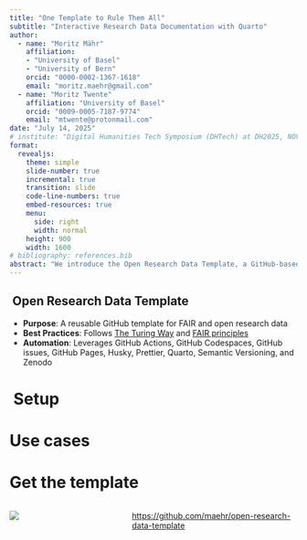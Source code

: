 ```yaml
---
title: "One Template to Rule Them All"
subtitle: "Interactive Research Data Documentation with Quarto"
author:
  - name: "Moritz Mähr"
    affiliation:
    - "University of Basel"
    - "University of Bern"
    orcid: "0000-0002-1367-1618"
    email: "moritz.maehr@gmail.com"
  - name: "Moritz Twente"
    affiliation: "University of Basel"
    orcid: "0009-0005-7187-9774"
    email: "mtwente@protonmail.com"
date: "July 14, 2025"
# institute: "Digital Humanities Tech Symposium (DHTech) at DH2025, NOVA University Lisbon"
format:
  revealjs:
    theme: simple
    slide-number: true
    incremental: true
    transition: slide
    code-line-numbers: true
    embed-resources: true
    menu:
      side: right
      width: normal
    height: 900
    width: 1600
# bibliography: references.bib
abstract: "We introduce the Open Research Data Template, a GitHub-based framework designed to streamline the publication and reuse of open research data through executable, interactive documentation using Quarto. By integrating narrative, metadata, and multi-programming-language code (Python, R, Julia, ObservableJS) into cohesive websites, the template lowers barriers to meaningful reuse and sustainable archiving of research workflows. We will demonstrate the template's structure, automation pipeline, and real-world applications through projects such as DigiHistCH24, Stadt.Geschichte.Basel, DHBern, and Decoding Inequality 2025."
---
```


##  Open Research Data Template

-   **Purpose**: A reusable GitHub template for FAIR and open research data
-   **Best Practices**: Follows [The Turing Way](https://the-turing-way.netlify.app/) and [FAIR principles](https://www.go-fair.org/fair-principles/)
-   **Automation**: Leverages GitHub Actions, GitHub Codespaces, GitHub issues, GitHub Pages, Husky, Prettier, Quarto, Semantic Versioning, and Zenodo

#  Setup

#  {data-background-image="./images/open_research_data_template.png"}

#  {data-background-image="./images/open_research_data_template_new_repo.png"}

#  {data-background-image="./images/open_research_data_template_codespace.png"}

#  {data-background-image="./images/open_research_data_template_readme.png"}

# Use cases

#  {data-background-image="./images/dokumentation_stadtgeschichtebasel_ch.png"}

#  {data-background-image="./images/dokumentation_stadtgeschichtebasel_ch_sgb_figures.png"}

#  {data-background-image="./images/maxvogt_analysis.png"}

#  {data-background-image="./images/nordatlantisk_ft_report.png"}

#  {data-background-image="./images/modelling_marti.png"}

#  {data-background-image="./images/digihistch24.png"}

#  {data-background-image="./images/dhbern.png"}

#  {data-background-image="./images/decoding_inequality_2025.png"}

#  {data-background-image="./images/diskriminierungsfreie_metadaten.png"}

#  {data-background-image="./images/one_template_to_rule_them_all.png"}

# Get the template

::::: columns
::: {.column width="40%"}
![](images/qr-code.png)
:::

::: {.column width="60%"}
<https://github.com/maehr/open-research-data-template>
:::
:::::